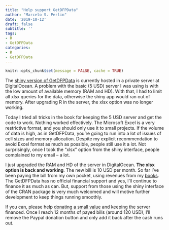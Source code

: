 ```yaml
---
title: "Help support GetDFPData"
author: "Marcelo S. Perlin"
date: '2019-10-12'
draft: false
subtitle: ''
tags:
- R
- GetDFPData
categories:
- R
- GetDFPData
---
```


```r
knitr::opts_chunk$set(message = FALSE, cache = TRUE)
```

The [shiny version of GetDFPData](https://www.msperlin.com/shiny/GetDFPData/) is currently hosted in a private server at DigitalOcean. A problem with the basic (5 USD) server I was using is with the low amount of available memory (RAM and HD). With that, I had to limit all xlsx queries for the data, otherwise the shiny app would ran out of memory. After upgrading R in the server, the xlsx option was no longer working.

Today I tried all tricks in the book for keeping the 5 USD server and get the code to work. Nothing worked effectively. The Microsoft Excel is a very restrictive format, and you should only use it to small projects. If the volume of data is high, as in GetDFPData, you're going to run into a lot of issues of cell sizes and memory allocation. Despite my explicit recommendation to avoid Excel format as much as possible, people still use it a lot. Not surprisingly, once I took the "xlsx" option from the shiny interface, people complained to my email -- a lot. 

I just upgraded the RAM and HD of the server in DigitalOcean. **The xlsx option is back and working**. The new bill is 10 USD per month. So far I've been paying the bill from my own pocket, using revenues from my [books](https://www.msperlin.com/blog/publication/#5). The GetDFPData has no official financial support and yes, I'll continue to finance it as much as can. But, support from those using the shiny interface of the CRAN package is very much welcomed and will motive further development to keep things running smoothly.

If you can, please help [donating a small value](https://www.msperlin.com/shiny/GetDFPData/) and keeping the server financed. Once I reach 12 months of payed bills (around 120 USD), I'll remove the Paypal donation button and only add it back after the cash runs out. 